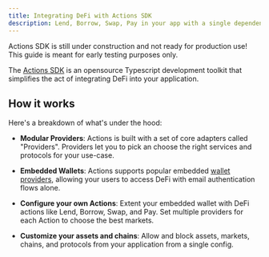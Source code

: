 ```yaml
---
title: Integrating DeFi with Actions SDK
description: Lend, Borrow, Swap, Pay in your app with a single dependency.
---
```


<Warning>Actions SDK is still under construction and not ready for production use! This guide is meant for early testing purposes only.</Warning>

The [Actions SDK](https://actions.money/) is an opensource Typescript development toolkit that simplifies the act of integrating DeFi into your application.

## How it works

Here's a breakdown of what's under the hood:

- **Modular Providers**: Actions is built with a set of core adapters called "Providers". Providers let you to pick an choose the right services and protocols for your use-case.

- **Embedded Wallets**: Actions supports popular embedded [wallet providers](https://actions.money/#wallet), allowing your users to access DeFi with email authentication flows alone.

- **Configure your own Actions**: Extent your embedded wallet with DeFi actions like Lend, Borrow, Swap, and Pay. Set multiple providers for each Action to choose the best markets.

- **Customize your assets and chains**: Allow and block assets, markets, chains, and protocols from your application from a single config.